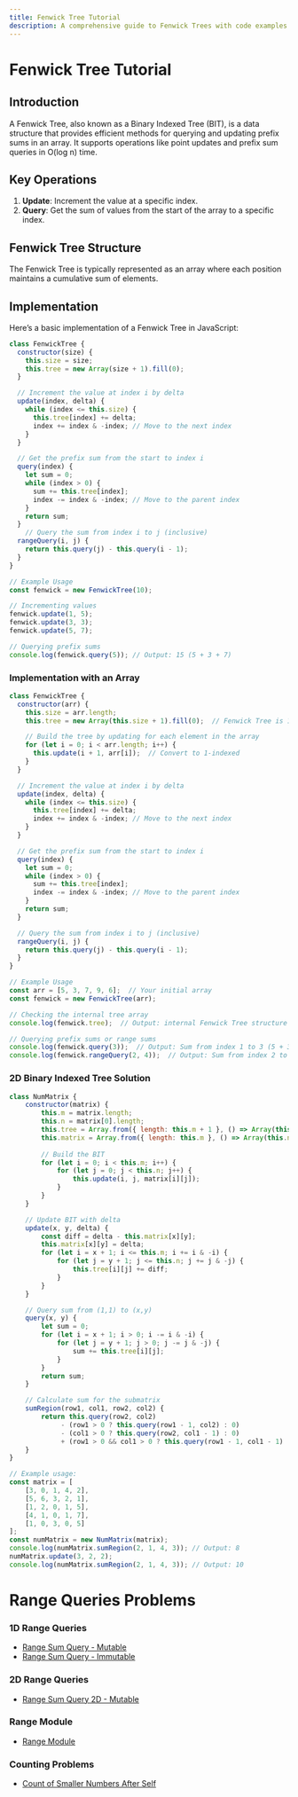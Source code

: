 ```yaml
---
title: Fenwick Tree Tutorial
description: A comprehensive guide to Fenwick Trees with code examples in JavaScript.
---
```


# Fenwick Tree Tutorial

## Introduction

A Fenwick Tree, also known as a Binary Indexed Tree (BIT), is a data structure that provides efficient methods for querying and updating prefix sums in an array. It supports operations like point updates and prefix sum queries in O(log n) time.

## Key Operations

1. **Update**: Increment the value at a specific index.
2. **Query**: Get the sum of values from the start of the array to a specific index.

## Fenwick Tree Structure

The Fenwick Tree is typically represented as an array where each position maintains a cumulative sum of elements.

## Implementation

Here’s a basic implementation of a Fenwick Tree in JavaScript:

```Javascript
class FenwickTree {
  constructor(size) {
    this.size = size;
    this.tree = new Array(size + 1).fill(0);
  }

  // Increment the value at index i by delta
  update(index, delta) {
    while (index <= this.size) {
      this.tree[index] += delta;
      index += index & -index; // Move to the next index
    }
  }

  // Get the prefix sum from the start to index i
  query(index) {
    let sum = 0;
    while (index > 0) {
      sum += this.tree[index];
      index -= index & -index; // Move to the parent index
    }
    return sum;
  }
    // Query the sum from index i to j (inclusive)
  rangeQuery(i, j) {
    return this.query(j) - this.query(i - 1);
  }
}

// Example Usage
const fenwick = new FenwickTree(10);

// Incrementing values
fenwick.update(1, 5);
fenwick.update(3, 3);
fenwick.update(5, 7);

// Querying prefix sums
console.log(fenwick.query(5)); // Output: 15 (5 + 3 + 7)
```

### Implementation with an Array

```JavaScript
class FenwickTree {
  constructor(arr) {
    this.size = arr.length;
    this.tree = new Array(this.size + 1).fill(0);  // Fenwick Tree is 1-indexed

    // Build the tree by updating for each element in the array
    for (let i = 0; i < arr.length; i++) {
      this.update(i + 1, arr[i]);  // Convert to 1-indexed
    }
  }

  // Increment the value at index i by delta
  update(index, delta) {
    while (index <= this.size) {
      this.tree[index] += delta;
      index += index & -index; // Move to the next index
    }
  }

  // Get the prefix sum from the start to index i
  query(index) {
    let sum = 0;
    while (index > 0) {
      sum += this.tree[index];
      index -= index & -index; // Move to the parent index
    }
    return sum;
  }

  // Query the sum from index i to j (inclusive)
  rangeQuery(i, j) {
    return this.query(j) - this.query(i - 1);
  }
}

// Example Usage
const arr = [5, 3, 7, 9, 6];  // Your initial array
const fenwick = new FenwickTree(arr);

// Checking the internal tree array
console.log(fenwick.tree);  // Output: internal Fenwick Tree structure

// Querying prefix sums or range sums
console.log(fenwick.query(3));  // Output: Sum from index 1 to 3 (5 + 3 + 7 = 15)
console.log(fenwick.rangeQuery(2, 4));  // Output: Sum from index 2 to 4 (3 + 7 + 9 = 19)
```

### 2D Binary Indexed Tree Solution

```JavaScript
class NumMatrix {
    constructor(matrix) {
        this.m = matrix.length;
        this.n = matrix[0].length;
        this.tree = Array.from({ length: this.m + 1 }, () => Array(this.n + 1).fill(0));
        this.matrix = Array.from({ length: this.m }, () => Array(this.n).fill(0));
        
        // Build the BIT
        for (let i = 0; i < this.m; i++) {
            for (let j = 0; j < this.n; j++) {
                this.update(i, j, matrix[i][j]);
            }
        }
    }

    // Update BIT with delta
    update(x, y, delta) {
        const diff = delta - this.matrix[x][y];
        this.matrix[x][y] = delta;
        for (let i = x + 1; i <= this.m; i += i & -i) {
            for (let j = y + 1; j <= this.n; j += j & -j) {
                this.tree[i][j] += diff;
            }
        }
    }

    // Query sum from (1,1) to (x,y)
    query(x, y) {
        let sum = 0;
        for (let i = x + 1; i > 0; i -= i & -i) {
            for (let j = y + 1; j > 0; j -= j & -j) {
                sum += this.tree[i][j];
            }
        }
        return sum;
    }

    // Calculate sum for the submatrix
    sumRegion(row1, col1, row2, col2) {
        return this.query(row2, col2)
             - (row1 > 0 ? this.query(row1 - 1, col2) : 0)
             - (col1 > 0 ? this.query(row2, col1 - 1) : 0)
             + (row1 > 0 && col1 > 0 ? this.query(row1 - 1, col1 - 1) : 0);
    }
}

// Example usage:
const matrix = [
    [3, 0, 1, 4, 2],
    [5, 6, 3, 2, 1],
    [1, 2, 0, 1, 5],
    [4, 1, 0, 1, 7],
    [1, 0, 3, 0, 5]
];
const numMatrix = new NumMatrix(matrix);
console.log(numMatrix.sumRegion(2, 1, 4, 3)); // Output: 8
numMatrix.update(3, 2, 2);
console.log(numMatrix.sumRegion(2, 1, 4, 3)); // Output: 10
```

# Range Queries Problems

### 1D Range Queries
- [Range Sum Query - Mutable](https://leetcode.com/problems/range-sum-query-mutable/description/)
- [Range Sum Query - Immutable](https://leetcode.com/problems/range-sum-query-immutable/description/)

### 2D Range Queries
- [Range Sum Query 2D - Mutable](https://leetcode.com/problems/range-sum-query-2d-mutable/description/)

### Range Module
- [Range Module](https://leetcode.com/problems/range-module/description/)

### Counting Problems
- [Count of Smaller Numbers After Self](https://leetcode.com/problems/count-of-smaller-numbers-after-self/)